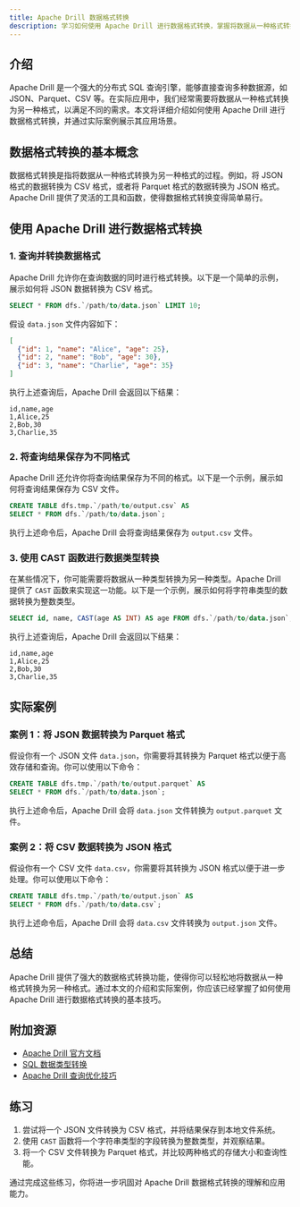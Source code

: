 ```yaml
---
title: Apache Drill 数据格式转换
description: 学习如何使用 Apache Drill 进行数据格式转换，掌握将数据从一种格式转换为另一种格式的技巧。
---
```


## 介绍

Apache Drill 是一个强大的分布式 SQL 查询引擎，能够直接查询多种数据源，如 JSON、Parquet、CSV 等。在实际应用中，我们经常需要将数据从一种格式转换为另一种格式，以满足不同的需求。本文将详细介绍如何使用 Apache Drill 进行数据格式转换，并通过实际案例展示其应用场景。

## 数据格式转换的基本概念

数据格式转换是指将数据从一种格式转换为另一种格式的过程。例如，将 JSON 格式的数据转换为 CSV 格式，或者将 Parquet 格式的数据转换为 JSON 格式。Apache Drill 提供了灵活的工具和函数，使得数据格式转换变得简单易行。

## 使用 Apache Drill 进行数据格式转换

### 1. 查询并转换数据格式

Apache Drill 允许你在查询数据的同时进行格式转换。以下是一个简单的示例，展示如何将 JSON 数据转换为 CSV 格式。

```sql
SELECT * FROM dfs.`/path/to/data.json` LIMIT 10;
```

假设 `data.json` 文件内容如下：

```json
[
  {"id": 1, "name": "Alice", "age": 25},
  {"id": 2, "name": "Bob", "age": 30},
  {"id": 3, "name": "Charlie", "age": 35}
]
```

执行上述查询后，Apache Drill 会返回以下结果：

```csv
id,name,age
1,Alice,25
2,Bob,30
3,Charlie,35
```

### 2. 将查询结果保存为不同格式

Apache Drill 还允许你将查询结果保存为不同的格式。以下是一个示例，展示如何将查询结果保存为 CSV 文件。

```sql
CREATE TABLE dfs.tmp.`/path/to/output.csv` AS
SELECT * FROM dfs.`/path/to/data.json`;
```

执行上述命令后，Apache Drill 会将查询结果保存为 `output.csv` 文件。

### 3. 使用 CAST 函数进行数据类型转换

在某些情况下，你可能需要将数据从一种类型转换为另一种类型。Apache Drill 提供了 `CAST` 函数来实现这一功能。以下是一个示例，展示如何将字符串类型的数据转换为整数类型。

```sql
SELECT id, name, CAST(age AS INT) AS age FROM dfs.`/path/to/data.json`;
```

执行上述查询后，Apache Drill 会返回以下结果：

```csv
id,name,age
1,Alice,25
2,Bob,30
3,Charlie,35
```

## 实际案例

### 案例 1：将 JSON 数据转换为 Parquet 格式

假设你有一个 JSON 文件 `data.json`，你需要将其转换为 Parquet 格式以便于高效存储和查询。你可以使用以下命令：

```sql
CREATE TABLE dfs.tmp.`/path/to/output.parquet` AS
SELECT * FROM dfs.`/path/to/data.json`;
```

执行上述命令后，Apache Drill 会将 `data.json` 文件转换为 `output.parquet` 文件。

### 案例 2：将 CSV 数据转换为 JSON 格式

假设你有一个 CSV 文件 `data.csv`，你需要将其转换为 JSON 格式以便于进一步处理。你可以使用以下命令：

```sql
CREATE TABLE dfs.tmp.`/path/to/output.json` AS
SELECT * FROM dfs.`/path/to/data.csv`;
```

执行上述命令后，Apache Drill 会将 `data.csv` 文件转换为 `output.json` 文件。

## 总结

Apache Drill 提供了强大的数据格式转换功能，使得你可以轻松地将数据从一种格式转换为另一种格式。通过本文的介绍和实际案例，你应该已经掌握了如何使用 Apache Drill 进行数据格式转换的基本技巧。

## 附加资源

- [Apache Drill 官方文档](https://drill.apache.org/docs/)
- [SQL 数据类型转换](https://drill.apache.org/docs/sql-data-types/)
- [Apache Drill 查询优化技巧](https://drill.apache.org/docs/query-optimization/)

## 练习

1. 尝试将一个 JSON 文件转换为 CSV 格式，并将结果保存到本地文件系统。
2. 使用 `CAST` 函数将一个字符串类型的字段转换为整数类型，并观察结果。
3. 将一个 CSV 文件转换为 Parquet 格式，并比较两种格式的存储大小和查询性能。

通过完成这些练习，你将进一步巩固对 Apache Drill 数据格式转换的理解和应用能力。